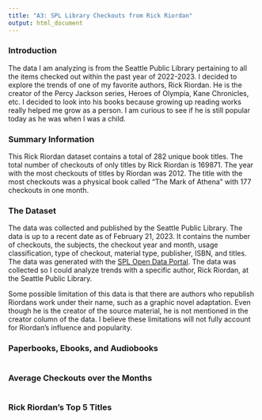 ```yaml
---
title: "A3: SPL Library Checkouts from Rick Riordan"
output: html_document
---
```


### Introduction

The data I am analyzing is from the Seattle Public Library pertaining to all the items checked out within the past year of 2022-2023. I decided to explore the trends of one of my favorite authors, Rick Riordan. He is the creator of the Percy Jackson series, Heroes of Olympia, Kane Chronicles, etc. I decided to look into his books because growing up reading works really helped me grow as a person. I am curious to see if he is still popular today as he was when I was a child. 

### Summary Information

This Rick Riordan dataset contains a total of 282 unique book titles. The total number of checkouts of only titles by Rick Riordan is 169871. The year with the most checkouts of titles by Riordan was 2012. The title with the most checkouts was a physical book called “The Mark of Athena” with 177 checkouts in one month.

### The Dataset

The data was collected and published by the Seattle Public Library. The data is up to a recent date as of February 21, 2023. It contains the number of checkouts, the subjects, the checkout year and month, usage classification, type of checkout, material type, publisher, ISBN, and titles. The data was generated with the [SPL Open Data Portal](https://data.seattle.gov/Community/Checkouts-by-Title/tmmm-ytt6/explore/query/SELECT%0A%20%20%60usageclass%60%2C%0A%20%20%60checkouttype%60%2C%0A%20%20%60materialtype%60%2C%0A%20%20%60checkoutyear%60%2C%0A%20%20%60checkoutmonth%60%2C%0A%20%20%60checkouts%60%2C%0A%20%20%60title%60%2C%0A%20%20%60isbn%60%2C%0A%20%20%60creator%60%2C%0A%20%20%60subjects%60%2C%0A%20%20%60publisher%60%2C%0A%20%20%60publicationyear%60/page/filter). The data was collected so I could analyze trends with a specific author, Rick Riordan, at the Seattle Public Library. 

Some possible limitation of this data is that there are authors who republish Riordans work under their name, such as a graphic novel adaptation. Even though he is the creator of the source material, he is not mentioned in the creator column of the data. I believe these limitations will not fully account for Riordan’s influence and popularity. 



### Paperbooks, Ebooks, and Audiobooks

``````r
``````




### Average Checkouts over the Months


``````r
``````

### Rick Riordan's Top 5 Titles

``````r
``````


